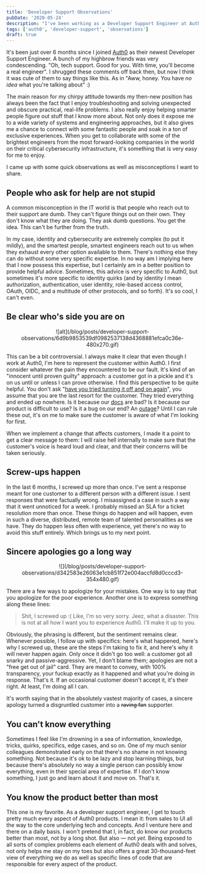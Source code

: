 ```yaml
---
title: 'Developer Support Observations'
pubDate: '2020-05-24'
description: "I've been working as a Developer Support Engineer at Auth0 for the past six months. Here're a few things I learned along the way."
tags: ['auth0', 'developer-support', 'observations']
draft: true
---
```



It's been just over 6 months since I joined [Auth0](https://auth0.com/) as their newest Developer Support Engineer. A bunch of my highbrow friends was very condescending. "Oh, tech support. Good for you. With time, you'll become a real engineer". I shrugged these comments off back then, but now I think it was cute of them to say things like this. As in "Aww, honey. You have _no idea_ what you're talking about" :)

The main reason for my chirpy attitude towards my then-new position has always been the fact that I enjoy troubleshooting and solving unexpected and obscure practical, real-life problems. I also really enjoy helping smarter people figure out stuff that I know more about. Not only does it expose me to a wide variety of systems and engineering approaches, but it also gives me a chance to connect with some fantastic people and soak in a ton of exclusive experiences. When you get to collaborate with some of the brightest engineers from the most forward-looking companies in the world on their critical cybersecurity infrastructure, it's something that is very easy for me to enjoy.

I came up with some quick observations as well as misconceptions I want to share.

## People who ask for help are not stupid

A common misconception in the IT world is that people who reach out to their support are dumb. They can't figure things out on their own. They don't know what they are doing. They ask dumb questions. You get the idea. This can't be further from the truth.

In my case, identity and cybersecurity are extremely complex (to put it mildly), and the smartest people, smartest engineers reach out to us when they exhaust every other option available to them. There's nothing else they can do without some very specific expertise. In no way am I implying here that I now possess this expertise, but I certainly am in a better position to provide helpful advice. Sometimes, this advice is very specific to Auth0, but sometimes it's more specific to identity quirks (and by identity I mean authorization, authentication, user identity, role-based access control, OAuth, OIDC, and a multitude of other protocols, and so forth). It's so cool, I can't even.

## Be clear who's side you are on

<center>
  ![alt](/blog/posts/developer-support-observations/6d9b9853539df0982537138d4368881efca0c36e-480x270.gif)
</center>

This can be a bit controversial. I always make it clear that even though I work at Auth0, I'm here to represent the customer within Auth0. I first consider whatever the pain they encountered to be our fault. It's kind of an "innocent until proven guilty" approach: a customer got in a pickle and it's on us until or unless I can prove otherwise. I find this perspective to be quite helpful. You don't ask "[have you tried turning it off and on again](https://www.youtube.com/watch?v=nn2FB1P_Mn8&feature=emb_title)", you assume that you are the last resort for the customer. They tried everything and ended up nowhere. Is it because our [docs](https://auth0.com/docs) are bad? Is it because our product is difficult to use? Is it a bug on our end? An [outage](https://status.auth0.com/)? Until I can rule these out, it's on me to make sure the customer is aware of what I'm looking for first.

When we implement a change that affects customers, I made it a point to get a clear message to them: I will raise hell internally to make sure that the customer's voice is heard loud and clear, and that their concerns will be taken seriously.

## Screw-ups happen

<Picture
  alt="Facepalm"
  src="/blog/posts/developer-support-observations/140b5fc3379513d9b6e3f76f2c77281eadbaefd2-602x482.jpg"
  placeholder="blurred"
/>

In the last 6 months, I screwed up more than once. I've sent a response meant for one customer to a different person with a different issue. I sent responses that were factually wrong. I misassigned a case in such a way that it went unnoticed for a week. I probably missed an SLA for a ticket resolution more than once. These things do happen and will happen, even in such a diverse, distributed, remote team of talented personalities as we have. They do happen less often with experience, yet there's no way to avoid this stuff entirely. Which brings us to my next point.

## Sincere apologies go a long way

<center>
  ![](/blog/posts/developer-support-observations/d342583e26063e1cb851f72e004accfd8d0cccd3-354x480.gif)
</center>

There are a few ways to apologize for your mistakes. One way is to say that you apologize for the poor experience. Another one is to express something along these lines:

> Shit, I screwed up :( Like, I'm so very sorry. Jeez, what a disaster. This is not at all how I want you to experience Auth0. I'll make it up to you.

Obviously, the phrasing is different, but the sentiment remains clear. Whenever possible, I follow up with specifics: here's what happened, here's why I screwed up, these are the steps I'm taking to fix it, and here's why it will never happen again. Only once it didn't go too well: a customer got all snarky and passive-aggressive. Yet, I don't blame them; apologies are not a "free get out of jail" card. They are meant to convey, with 100% transparency, your fuckup exactly as it happened and what you're doing in response. That's it. If an occasional customer doesn't accept it, it's their right. At least, I'm doing all I can.

It's worth saying that in the absolutely vastest majority of cases, a sincere apology turned a disgruntled customer into a ~~raving fan~~ supporter.

## You can't know everything

<Picture
  alt="I know nothing"
  src="blog/posts/developer-support-observations/cebbce2d501ca0be67dc91c8571ef87f67052d86-576x342.jpg"
  placeholder="blurred"
/>

Sometimes I feel like I'm drowning in a sea of information, knowledge, tricks, quirks, specifics, edge cases, and so on. One of my much senior colleagues demonstrated early on that there's no shame in not knowing something. Not because it's ok to be lazy and stop learning things, but because there's absolutely no way a single person can possibly know everything, even in their special area of expertise. If I don't know something, I just go and learn about it and move on. That's it.

## You know the product better than most

<Picture
  alt="I Know things"
  src="blog/posts/developer-support-observations/27e3fe404ee76f485364a7c4689900e3cbf538c2-650x360.jpg"
  placeholder="blurred"
/>

This one is my favorite. As a developer support engineer, I get to touch pretty much every aspect of Auth0 products. I mean it: from sales to UI all the way to the core underlying tech and concepts. And I venture here and there on a daily basis. I won't pretend that I, in fact, do know our products better than most, not by a long shot. But also — not _yet_. Being exposed to all sorts of complex problems each element of Auth0 deals with and solves, not only helps me stay on my toes but also offers a great 30-thousand-feet view of everything we do as well as specific lines of code that are responsible for every aspect of the product.
